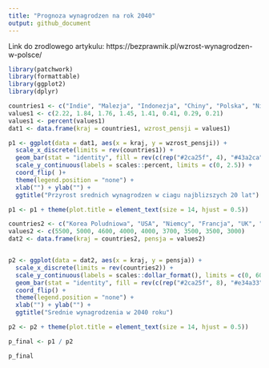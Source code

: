 ---
title: "Prognoza wynagrodzen na rok 2040"
output: github_document
---

Link do zrodlowego artykulu: https://bezprawnik.pl/wzrost-wynagrodzen-w-polsce/


```{r Code1, results = 'hide'}
library(patchwork)
library(formattable)
library(ggplot2)
library(dplyr)
```
```{r Code2, echo=TRUE}
countries1 <- c("Indie", "Malezja", "Indonezja", "Chiny", "Polska", "Niemcy", "Wielka Brytania" , "USA")
values1 <- c(2.22, 1.84, 1.76, 1.45, 1.41, 0.41, 0.29, 0.21)
values1 <- percent(values1)
dat1 <- data.frame(kraj = countries1, wzrost_pensji = values1)

p1 <- ggplot(data = dat1, aes(x = kraj, y = wzrost_pensji)) +
  scale_x_discrete(limits = rev(countries1)) +
  geom_bar(stat = "identity", fill = rev(c(rep("#2ca25f", 4), "#43a2ca", rep("#e34a33", 3)))) +
  scale_y_continuous(labels = scales::percent, limits = c(0, 2.5)) +
  coord_flip( )+
  theme(legend.position = "none") +
  xlab("") + ylab("") +
  ggtitle("Przyrost srednich wynagrodzen w ciagu najblizszych 20 lat")

p1 <- p1 + theme(plot.title = element_text(size = 14, hjust = 0.5))

countries2 <- c("Korea Poludniowa", "USA", "Niemcy", "Francja", "UK", "Hiszpania", "Wlochy", "RPA", "Polska")
values2 <- c(5500, 5000, 4600, 4000, 4000, 3700, 3500, 3500, 3000)
dat2 <- data.frame(kraj = countries2, pensja = values2)


p2 <- ggplot(data = dat2, aes(x = kraj, y = pensja)) +
  scale_x_discrete(limits = rev(countries2)) +
  scale_y_continuous(labels = scales::dollar_format(), limits = c(0, 6000)) +
  geom_bar(stat = "identity", fill = rev(c(rep("#2ca25f", 8), "#e34a33"))) +
  coord_flip() +
  theme(legend.position = "none") +
  xlab("") + ylab("") +
  ggtitle("Srednie wynagrodzenia w 2040 roku")

p2 <- p2 + theme(plot.title = element_text(size = 14, hjust = 0.5))

p_final <- p1 / p2 
```

```{r}
p_final
```

